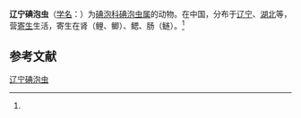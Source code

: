 {{Speciesbox
| name = 辽宁碘泡虫
| status = 
| status_system = 
| image = 
| genus = Myxobolus
| species = liaoningensis
| authority = (Chen, 1998)<ref name='id9440'>{{cite web| url =http://www.bioinfo.cn/db05/BjdwSpecies.php?action=view&id=9440| title =辽宁碘泡虫| work =《中国动物物种编目数据库》| publisher =中国科学院微生物研究所| author =中国科学院动物研究所| accessdate =2009-04-16| deadurl =yes| archiveurl =https://web.archive.org/web/20160305065841/http://www.bioinfo.cn/db05/BjdwSpecies.php?action=view&id=9440| archivedate =2016-03-05}}</ref>
}}

'''辽宁碘泡虫'''（[[学名|学名]]：{{lang|la|''Myxobolus liaoningensis''}}）为[[碘泡科|碘泡科]][[碘泡虫属|碘泡虫属]]的动物。在中国，分布于[[辽宁|辽宁]]、[[湖北|湖北]]等，营[[寄生|寄生]]生活，寄生在肾（鲤、鲫）、鳃、肠（鲢）。<ref name='id9440'/>

== 参考文献 ==
{{reflist}}

{{Wikispecies|Myxobolus liaoningensis}}

[[Category:碘泡虫属|辽宁碘泡虫]]


{{Cnidarian-stub}}